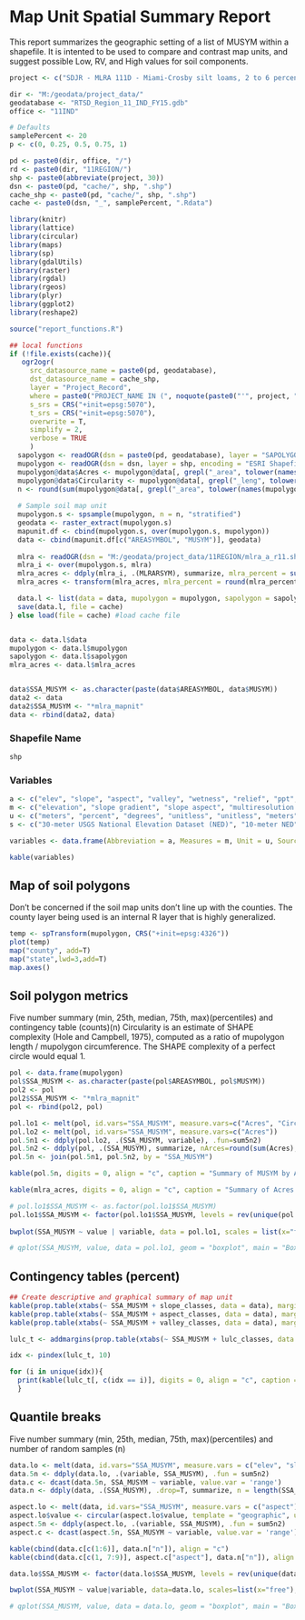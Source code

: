 
# Map Unit Spatial Summary Report

This report summarizes the geographic setting of a list of MUSYM within a shapefile. It is intented to be used to compare and contrast map units, and suggest possible Low, RV, and High values for soil components. 

```{r load-data, echo=FALSE, results='hide', message=FALSE}
project <- c("SDJR - MLRA 111D - Miami-Crosby silt loams, 2 to 6 percent slopes") # name of project

dir <- "M:/geodata/project_data/"
geodatabase <- "RTSD_Region_11_IND_FY15.gdb"
office <- "11IND"

# Defaults
samplePercent <- 20
p <- c(0, 0.25, 0.5, 0.75, 1)

pd <- paste0(dir, office, "/")
rd <- paste0(dir, "11REGION/")
shp <- paste0(abbreviate(project, 30))
dsn <- paste0(pd, "cache/", shp, ".shp")
cache_shp <- paste0(pd, "cache/", shp, ".shp")
cache <- paste0(dsn, "_", samplePercent, ".Rdata")
```


```{r LoadPackages, include=F}
library(knitr)
library(lattice)
library(circular)
library(maps)
library(sp)
library(gdalUtils)
library(raster)
library(rgdal)
library(rgeos)
library(plyr)
library(ggplot2)
library(reshape2)

source("report_functions.R")
```
```{r map unit summary function, echo=FALSE}
## local functions
if (!file.exists(cache)){
   ogr2ogr(
     src_datasource_name = paste0(pd, geodatabase),
     dst_datasource_name = cache_shp,
     layer = "Project_Record",
     where = paste0("PROJECT_NAME IN (", noquote(paste0("'", project, "'", collapse=",")),")"),
     s_srs = CRS("+init=epsg:5070"),
     t_srs = CRS("+init=epsg:5070"),
     overwrite = T,
     simplify = 2,
     verbose = TRUE
     )
  sapolygon <- readOGR(dsn = paste0(pd, geodatabase), layer = "SAPOLYGON", encoding = "OpenFileGDB")
  mupolygon <- readOGR(dsn = dsn, layer = shp, encoding = "ESRI Shapefile")
  mupolygon@data$Acres <- mupolygon@data[, grepl("_area", tolower(names(mupolygon)))] * 0.000247105
  mupolygon@data$Circularity <- mupolygon@data[, grepl("_leng", tolower(names(mupolygon)))] / (2 * sqrt(mupolygon@data[, grepl("_area", tolower(names(mupolygon)))] / pi) * pi)
  n <- round(sum(mupolygon@data[, grepl("_area", tolower(names(mupolygon)))]) / 900 * samplePercent / 100, 0)
  
  # Sample soil map unit
  mupolygon.s <- spsample(mupolygon, n = n, "stratified")
  geodata <- raster_extract(mupolygon.s)
  mapunit.df <- cbind(mupolygon.s, over(mupolygon.s, mupolygon))
  data <- cbind(mapunit.df[c("AREASYMBOL", "MUSYM")], geodata)
  
  mlra <- readOGR(dsn = "M:/geodata/project_data/11REGION/mlra_a_r11.shp", layer = "mlra_a_r11", encoding = "ESRI Shapefile")
  mlra_i <- over(mupolygon.s, mlra)
  mlra_acres <- ddply(mlra_i, .(MLRARSYM), summarize, mlra_percent = sum(length(OBJECTID)))
  mlra_acres <- transform(mlra_acres, mlra_percent = round(mlra_percent / sum(mlra_percent) * 100, 0))

  data.l <- list(data = data, mupolygon = mupolygon, sapolygon = sapolygon, mlra_acres = mlra_acres)
  save(data.l, file = cache)
} else load(file = cache) #load cache file


data <- data.l$data
mupolygon <- data.l$mupolygon
sapolygon <- data.l$sapolygon
mlra_acres <- data.l$mlra_acres


data$SSA_MUSYM <- as.character(paste(data$AREASYMBOL, data$MUSYM))
data2 <- data
data2$SSA_MUSYM <- "*mlra_mapnit"
data <- rbind(data2, data)
```


### Shapefile Name
```{r project name, echo=FALSE}
shp
```


### Variables

```{r variables, echo=FALSE}
a <- c("elev", "slope", "aspect", "valley", "wetness", "relief", "ppt", "temp", "ffp", "lulc")
m <- c("elevation", "slope gradient", "slope aspect", "multiresolution valley bottom index", "topographic Wetness index", "height above channel", "annual precipitation", "annual air temperature", "frost free period", "land use and land cover")
u <- c("meters", "percent", "degrees", "unitless", "unitless", "meters", "millimeters", "degrees Celsius", "days", "landcover class (e.g. Wood Wetlands)")
s <- c("30-meter USGS National Elevation Dataset (NED)", "10-meter NED", "10-meter NED", "30-meter NED", "30-meter NED", "30-meter NED", "800-meter 30-year normals (1981-2010) from PRISM Climate Dataset", "800-meter 30-year normals (1981-2010) from PRISM Climate Dataset", "1000-meter 30-year normals (1961-1990) from USFS RMRS", "2011 National Land Cover Dataset (NLCD)")

variables <- data.frame(Abbreviation = a, Measures = m, Unit = u, Source = s)

kable(variables)
```


## Map of soil polygons
Don't be concerned if the soil map units don't line up with the counties. The county layer being used is an internal R layer that is highly generalized.

```{r plot soil map units, echo=FALSE}
temp <- spTransform(mupolygon, CRS("+init=epsg:4326"))
plot(temp)
map("county", add=T)
map("state",lwd=3,add=T)
map.axes()
```

## Soil polygon metrics
Five number summary (min, 25th, median, 75th, max)(percentiles) and contingency table (counts)(n) 
Circularity is an estimate of SHAPE complexity (Hole and Campbell, 1975), computed as a ratio of mupolygon length / mupolygon circumference. The SHAPE complexity of a perfect circle would equal 1.

```{r soil polygon metrics, echo=FALSE, results='asis'}
pol <- data.frame(mupolygon)
pol$SSA_MUSYM <- as.character(paste(pol$AREASYMBOL, pol$MUSYM))
pol2 <- pol
pol2$SSA_MUSYM <- "*mlra_mapnit"
pol <- rbind(pol2, pol)

pol.lo1 <- melt(pol, id.vars="SSA_MUSYM", measure.vars=c("Acres", "Circularity"))
pol.lo2 <- melt(pol, id.vars="SSA_MUSYM", measure.vars=c("Acres"))
pol.5n1 <- ddply(pol.lo2, .(SSA_MUSYM, variable), .fun=sum5n2)
pol.5n2 <- ddply(pol, .(SSA_MUSYM), summarize, nArces=round(sum(Acres), 0), nPolygons=length(MUSYM))
pol.5n <- join(pol.5n1, pol.5n2, by = "SSA_MUSYM")

kable(pol.5n, digits = 0, align = "c", caption = "Summary of MUSYM by AREASYMBOL")

kable(mlra_acres, digits = 0, align = "c", caption = "Summary of Acres by MLRA")

# pol.lo1$SSA_MUSYM <- as.factor(pol.lo1$SSA_MUSYM)
pol.lo1$SSA_MUSYM <- factor(pol.lo1$SSA_MUSYM, levels = rev(unique(pol.lo1$SSA_MUSYM)))
                                                          
bwplot(SSA_MUSYM ~ value | variable, data = pol.lo1, scales = list(x="free"), main = "Boxplots of polygon metrics", as.table = TRUE)

# qplot(SSA_MUSYM, value, data = pol.lo1, geom = "boxplot", main = "Boxplots of polygon metrics") + facet_wrap(~variable, scales = "free") + theme(axis.text.x = element_text(angle=45, hjust = 1, vjust = 1))
```

## Contingency tables (percent) 

```{r percentage by musym, echo=FALSE, results='asis'}
## Create descriptive and graphical summary of map unit
kable(prop.table(xtabs(~ SSA_MUSYM + slope_classes, data = data), margin = 1) * 100, align = "c", digits=0, caption="Slope classes")
kable(prop.table(xtabs(~ SSA_MUSYM + aspect_classes, data = data), margin = 1) * 100, align = "c", digits = 0, caption = "Aspect classes")
kable(prop.table(xtabs(~ SSA_MUSYM + valley_classes, data = data), margin = 1) * 100, align = "c", digits = 0, caption = "Upland vs. lowland")

lulc_t <- addmargins(prop.table(xtabs(~ SSA_MUSYM + lulc_classes, data = data), margin = 1)) * 100

idx <- pindex(lulc_t, 10)

for (i in unique(idx)){
  print(kable(lulc_t[, c(idx == i)], digits = 0, align = "c", caption = "Landuse and Landcover"))
  }

```

## Quantile breaks
Five number summary (min, 25th, median, 75th, max)(percentiles) and number of random samples (n)

```{r quantiles by musym, echo=FALSE, results="asis", warning=FALSE, fig.height=10}
data.lo <- melt(data, id.vars="SSA_MUSYM", measure.vars = c("elev", "slope", "valley", "wetness", "relief", "ppt", "temp", "ffp"))
data.5n <- ddply(data.lo, .(variable, SSA_MUSYM), .fun = sum5n2)
data.c <- dcast(data.5n, SSA_MUSYM ~ variable, value.var = 'range')
data.n <- ddply(data, .(SSA_MUSYM), .drop=T, summarize, n = length(SSA_MUSYM))

aspect.lo <- melt(data, id.vars="SSA_MUSYM", measure.vars = c("aspect"))
aspect.lo$value <- circular(aspect.lo$value, template = "geographic", units="degrees", modulo="2pi")
aspect.5n <- ddply(aspect.lo, .(variable, SSA_MUSYM), .fun = sum5n2)
aspect.c <- dcast(aspect.5n, SSA_MUSYM ~ variable, value.var = 'range')

kable(cbind(data.c[c(1:6)], data.n["n"]), align = "c")
kable(cbind(data.c[c(1, 7:9)], aspect.c["aspect"], data.n["n"]), align = "c")

data.lo$SSA_MUSYM <- factor(data.lo$SSA_MUSYM, levels = rev(unique(data.lo$SSA_MUSYM)))

bwplot(SSA_MUSYM ~ value|variable, data=data.lo, scales=list(x="free"), main = "Boxplots of map unit properties", as.table = TRUE, layout = c(2, 4))

# qplot(SSA_MUSYM, value, data = data.lo, geom = "boxplot", main = "Boxplots of map unit properties") + facet_wrap(~variable, scales = "free", ncol = 2) + theme(axis.text.x = element_text(angle=45, hjust=1, vjust=1))
```
